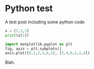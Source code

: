 # Python test

A test post including some python code
```python
x = [1,2,3]
print(x[1])

import matplotlib.pyplot as plt
fig, axis = plt.subplots()
axis.plot([0,1,2,3,4,5], [3,4,6,5,2,4])
```
Blah.
